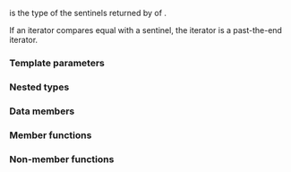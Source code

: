 {{cpp/ranges/join_with_view/title|''sentinel''}}
{{cpp/ranges/join_with_view/navbar}}

{{ddcl|notes={{mark expos}}|
template&lt; bool Const &gt;
class /*sentinel*/
}}

{{c/core|ranges::join_with_view&lt;V, Pattern&gt;::}}{{tti|sentinel}} is the type of the sentinels returned by {{rlpf|end}} of {{c/core|ranges::join_with_view&lt;V, Pattern&gt;}}.

If an iterator compares equal with a sentinel, the iterator is a past-the-end iterator.

===Template parameters===
{{par begin}}
{{par|Const|whether the sentinel corresponds to a constant iterator}}
{{par end}}

===Nested types===
{{dsc begin}}
{{dsc hitem|Name|Definition}}
{{dsc expos mem type|Parent|{{cpp/ranges/maybe-const|ranges::join_with_view&lt;V, Pattern&gt;}}}}
{{dsc expos mem type|Base|{{cpp/ranges/maybe-const|V}}}}
{{dsc end}}

===Data members===
{{dsc begin}}
{{dsc hitem|Member|Description}}
{{dsc expos mem obj|spec={{c/core|ranges::sentinel_t&lt;}}{{tti|Base}}{{sep}}{{c/core|&gt;}}|end_|the sentinel of the parent range}}
{{dsc end}}

===Member functions===
{{dsc begin}}
{{dsc inc|cpp/ranges/adaptor/sentinel/dsc constructor|join_with_view}}
{{dsc end}}

===Non-member functions===
{{dsc begin}}
{{dsc inc|cpp/ranges/adaptor/sentinel/dsc operator cmp|join_with_view}}
{{dsc end}}

{{langlinks|de|es|fr|it|ja|pt|ru|zh}}